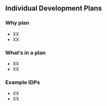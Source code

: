 ## Individual Development Plans

### Why plan

-   XX
-   XX

### What's in a plan

-   XX
-   XX

### Example IDPs

-   XX
-   XX
